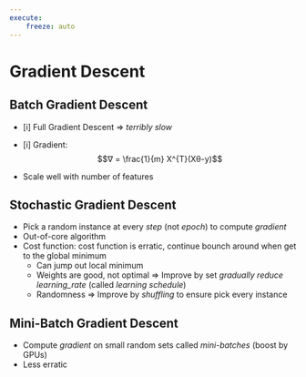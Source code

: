 ```yaml
---
execute:
    freeze: auto
---
```


# Gradient Descent {#sec-gradient-descent}


## Batch Gradient Descent

- [i] Full Gradient Descent => *terribly slow*
- [i] Gradient:
$$∇ = \frac{1}{m} X^{T}(Χθ-y)$$

- Scale well with number of features


## Stochastic Gradient Descent

- Pick a random instance at every *step* (not *epoch*) to compute *gradient*
- Out-of-core algorithm
- Cost function: cost function is erratic, continue bounch around when get to the global minimum
	- Can jump out local minimum 
	- Weights are good, not optimal => Improve by set *gradually reduce learning_rate* (called *learning schedule*)
	- Randomness => Improve by *shuffling* to ensure pick every instance



## Mini-Batch Gradient Descent

- Compute *gradient* on small random sets called *mini-batches* (boost by GPUs)
- Less erratic



